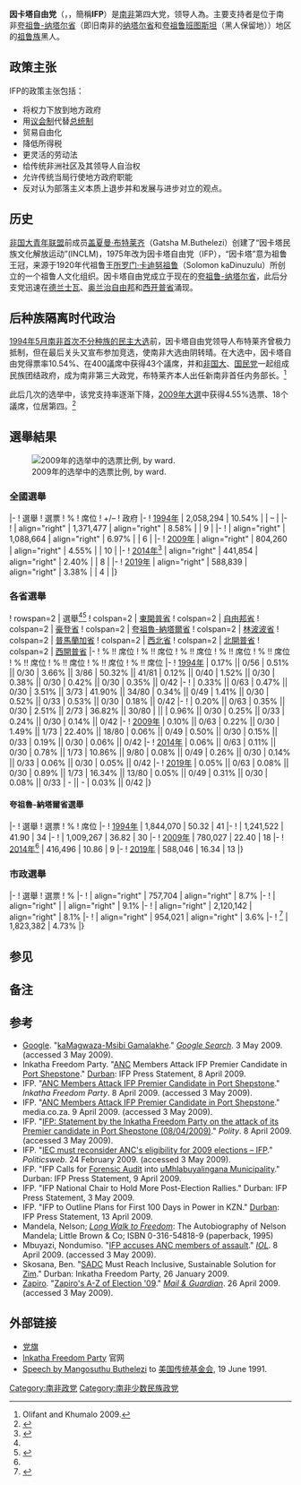 {{roughtranslation|time=2019-05-12T19:27:43+00:00}}
{{noteTA
|1=zh-cn:因卡塔; zh-tw:印卡塔
|2=zh:布特萊齊; zh-tw:布騰列齊
}}
{{Infobox political party
|name               = 因卡塔自由黨
|name_native        = Inkatha Freedom Party
|logo               = Inkatha Freedom Party logo.png
|colorcode          = #FF0000
|president          = {{le|曼戈蘇圖·布特萊齊|Mangosuthu Buthelezi}}
|founder            = {{le|曼戈蘇圖·布特萊齊|Mangosuthu Buthelezi}}
|founded            = {{Start date|1975|3|21}}
|headquarters       = [[德班|德班]]2 Durban Club Place
|student_wing       = 南非民主学生运动
|ideology           = [[联邦主义|联邦主义]]<br>[[保守主义|保守主义]]<br>[[反共主义|反共主义]]<br>[[经济自由主义|经济自由主义]]<br>[[君主主義|君主主義]]<br>'''派系:'''<br>[[夸祖鲁-纳塔尔省|夸祖鲁-纳塔尔省]][[地区主义|地区主义]]
|政治立場           =[[右翼|右翼]]
|colours            = 红色
|seats1_title       = [[南非国民议会|国民议会]]
|seats1             = {{Infobox political party/seats|14|400|hex=#FF0000}}
|seats2_title       = {{le|全國省級事務委員會|National Council of Provinces|省级事务委员会}}
|seats2             = {{Infobox political party/seats|2|90|hex=#FF0000}}
|seats3_title       = {{le|省議會(南非)|Provincial legislature (South Africa)|省議會}}
|seats3             = {{Infobox political party/seats|14|430|hex=#FF0000}}
|flag               = <!-- 檔案不存在 [[File:Inkatha_Freedom_Party_flag.gif|200px]] ，可從英文維基百科取得 -->
|website            = {{URL|www.ifp.org.za}}
|country            = 南非
}}

'''因卡塔自由党'''（{{lang-af|Inkatha-Vryheidsparty}}，{{lang-en|Inkatha Freedom Party}}，簡稱'''IFP'''）是[[南非|南非]]第四大党，领导人為{{le|曼戈蘇圖·布特萊齊|Mangosuthu Buthelezi}}。主要支持者是位于南非[[夸祖鲁-纳塔尔省|夸祖鲁-纳塔尔省]]（即旧南非的[[纳塔尔省|纳塔尔省]]和[[夸祖鲁|夸祖鲁]][[班图斯坦|班图斯坦]]（黑人保留地））地区的[[祖鲁族|祖鲁族]]黑人。

== 政策主张 ==
IFP的政策主张包括：
* 将权力下放到地方政府
* 用[[议会制|议会制]]代替[[总统制|总统制]]
* 贸易自由化
* 降低所得税
* 更灵活的劳动法
* 给传统非洲社区及其领导人自治权
* 允许传统当局行使地方政府职能
* 反对认为部落主义本质上退步并和发展与进步对立的观点。 

== 历史 ==
[[非国大青年联盟|非国大青年联盟]]前成员[[曼戈苏图·布特莱齐|盖夏曼·布特莱齐]]（Gatsha M.Buthelezi）创建了“因卡塔民族文化解放运动”(INCLM)，1975年改为因卡塔自由党（IFP），“因卡塔”意为祖鲁王冠，来源于1920年代祖鲁王[[所罗门·卡迪努祖鲁|所罗门·卡迪努祖鲁]]（Solomon kaDinuzulu）所创立的一个祖鲁人文化组织。因卡塔自由党成立于现在的[[夸祖鲁-纳塔尔省|夸祖鲁-纳塔尔省]]，此后分支党迅速在[[德兰士瓦|德兰士瓦]]、[[奥兰治自由邦|奥兰治自由邦]]和[[西开普省|西开普省]]涌现。

== 后种族隔离时代政治 ==
[[1994年南非大選|1994年5月南非首次不分种族的民主大选]]前，因卡塔自由党领导人布特莱齐曾极力抵制，但在最后关头又宣布参加竞选，使南非大选由阴转晴。在大选中，因卡塔自由党得票率10.54%、在400議席中获得43个議席，并和[[非国大|非国大]]、[[南非国民党|国民党]]一起组成民族团结政府，成为南非第三大政党，布特莱齐本人出任新南非首任内务部长。<ref>Olifant and Khumalo 2009.</ref>

此后几次的选举中，该党支持率逐渐下降，[[2009年南非大選|2009年大選]]中获得4.55%选票、18个議席，位居第四。<ref>{{cite web|url=http://www.news24.com/News24/South_Africa/Politics/0,,2-7-12_1750778,00.html|title=IFP has 'no mission, no vision'|accessdate=2008-12-18|deadurl=yes|archiveurl=https://web.archive.org/web/20090221112350/http://www.news24.com/News24/South_Africa/Politics/0,,2-7-12_1750778,00.html|archivedate=2009年2月21日}}</ref>

== 選舉結果 ==
[[File:South Africa national election 2009 IFP vote by ward.svg|thumb|right|2009年的选举中的选票比例, by ward.
{{legend|#fee5d9|0–20%}}
{{legend|#fcae91|20–40%}}
{{legend|#fb6a46|40–60%}}
{{legend|#de2d26|60–80%}}
{{legend|#a50f15|80–100%}}]]

=== 全國選舉 ===
{{election table|editlink=no}}
|-
! 選舉
! 選票
! %
! 席位
! +/–
! 政府
|-
! [[1994年南非大選|1994年]]
| 2,058,294
| 10.54%
| {{Composition bar|43|400|hex=#FF0000}}
| –
| {{yes2|{{le|民族團結政府 (南非)|Government of National Unity (South Africa)|民族團結政府}}}}
|-
! {{le|1999年南非大選|South African general election, 1999|1999年}}
| align="right" | 1,371,477
| align="right" | 8.58%
| {{Composition bar|34|400|hex=#FF0000}}
| {{decrease}} 9
| {{yes2|{{le|第一次塔博·姆貝基內閣|First Cabinet of Thabo Mbeki}}}}
|-
! {{le|2004年南非大選|South African general election, 2004|2004年}}
| align="right" | 1,088,664
| align="right" | 6.97%
| {{Composition bar|28|400|hex=#FF0000}}
| {{decrease}} 6
| {{no2|反對黨}}
|-
! [[2009年南非大選|2009年]] 
| align="right" | 804,260
| align="right" | 4.55%
| {{Composition bar|18|400|hex=#FF0000}}
| {{decrease}} 10
| {{no2|反對黨}}
|-
! [[2014年南非大選|2014年]]<ref name="IEC 2014 election results">{{Cite web | title = 2014 National and Provincial Elections Results - 2014 National and Provincial Election Results | url = http://www.elections.org.za/resultsNPE2014/ | publisher = IEC | accessdate = 2014-05-11 | archive-url = https://web.archive.org/web/20140510231542/http://www.elections.org.za/resultsNPE2014/ | archive-date = 2014-05-10 | dead-url = yes }}</ref> 
| align="right" | 441,854
| align="right" | 2.40%
| {{Composition bar|10|400|hex=#FF0000}}
| {{decrease}} 8
| {{no2|反對黨}}
|-
! [[2019年南非大選|2019年]]
| align="right" | 588,839
| align="right" | 3.38%
| {{Composition bar|14|400|hex=#FF0000}}
| {{increase}} 4
| {{no2|反對黨}}
|}

=== 各省選舉 ===
{{election table|editlink=no}}
! rowspan=2 | 選舉<ref name="IEC 2014 election results"></ref><ref name="dash">{{Cite web|url=https://www.elections.org.za/NPEDashboard/app/dashboard.html|title=Results Dashboard|website=www.elections.org.za|access-date=2019-05-11|archive-date=2019-05-11|archive-url=https://web.archive.org/web/20190511040502/https://www.elections.org.za/NPEDashboard/app/dashboard.html|dead-url=no}}</ref>
! colspan=2 | [[東開普省|東開普省]]
! colspan=2 | [[自由邦省|自由邦省]]
! colspan=2 | [[豪登省|豪登省]]
! colspan=2 | [[夸祖魯-納塔爾省|夸祖魯-納塔爾省]]
! colspan=2 | [[林波波省|林波波省]]
! colspan=2 | [[普馬蘭加省|普馬蘭加省]]
! colspan=2 | [[西北省_(南非)|西北省]]
! colspan=2 | [[北開普省|北開普省]]
! colspan=2 | [[西開普省|西開普省]]
|-
! % !! 席位
! % !! 席位
! % !! 席位
! % !! 席位
! % !! 席位
! % !! 席位
! % !! 席位
! % !! 席位
! % !! 席位
|-
! [[1994年南非大選|1994年]]
| 0.17% || 0/56
| 0.51% || 0/30
| 3.66% || 3/86
| 50.32% || 41/81
| 0.12% || 0/40
| 1.52% || 0/30
| 0.38% || 0/30
| 0.42% || 0/30
| 0.35% || 0/42
|-
! {{le|1999年南非大選|South African general election, 1999|1999年}}
| 0.33% || 0/63
| 0.47% || 0/30
| 3.51% || 3/73
| 41.90% || 34/80
| 0.34% || 0/49
| 1.41% || 0/30
| 0.52% || 0/33
| 0.53% || 0/30
| 0.18% || 0/42
|-
! {{le|2004年南非大選|South African general election, 2004|2004年}}
| 0.20% || 0/63
| 0.35% || 0/30
| 2.51% || 2/73
| 36.82% || 30/80
| {{n/a}} || {{n/a}}
| 0.96% || 0/30
| 0.25% || 0/33
| 0.24% || 0/30
| 0.14% || 0/42
|-
! [[2009年南非大選|2009年]]
| 0.10% || 0/63
| 0.22% || 0/30
| 1.49% || 1/73
| 22.40% || 18/80
| 0.06% || 0/49
| 0.50% || 0/30
| 0.15% || 0/33
| 0.19% || 0/30
| 0.06% || 0/42
|-
! [[2014年南非大選|2014年]]
| 0.06% || 0/63
| 0.11% || 0/30
| 0.78% || 1/73
| 10.86% || 9/80
| 0.08% || 0/49
| 0.26% || 0/30
| 0.14% || 0/33
| 0.06% || 0/30
| 0.05% || 0/42
|-
! [[2019年南非大選|2019年]]
| 0.05% || 0/63
| 0.08% || 0/30
| 0.89% || 1/73
| 16.34% || 13/80
| 0.05% || 0/49
| 0.31% || 0/30
| 0.08% || 0/33
| - || -
| 0.03% || 0/42
|}

==== 夸祖魯-納塔爾省選舉 ====
{{election table|editlink=no}}
|-
! 選舉
! 選票
! %
! 席位
|-
! [[1994年南非大選|1994年]]
| 1,844,070
| 50.32
| 41
|-
! {{le|1999年南非大選|South African general election, 1999|1999年}}
| 1,241,522
| 41.90
| 34
|-
! {{le|2004年南非大選|South African general election, 2004|2004年}}
| 1,009,267
| 36.82
| 30
|-
! [[2009年南非大選|2009年]]
| 780,027
| 22.40
| 18
|-
! [[2014年南非大選|2014年]]<ref name="IEC 2014 election results"></ref>
| 416,496
| 10.86
| 9
|-
! [[2019年南非大選|2019年]]
| 588,046
| 16.34
| 13
|}

=== 市政選舉 ===
{{election table|editlink=no}}
|-
! 選舉
! 選票
! %
|-
! {{le|1995–1996年南非市政選舉|South African municipal election, 1995–1996|1995–1996年}}
| align="right" | 757,704
| align="right" | 8.7%
|-
! {{le|2000年南非市政選舉|South African municipal election, 2000|2000年}}
| align="right" | 
| align="right" | 9.1%
|-
! {{le|2006年南非市政選舉|South African municipal election, 2006|2006年}}
| align="right" | 2,120,142
| align="right" | 8.1%
|-
! {{le|2011年南非市政選舉|South African municipal election, 2011|2011年}}
| align="right" | 954,021
| align="right" | 3.6%
|-
! {{le|2016年南非市政選舉|South African municipal election, 2016|2016年}}<ref name="iec_summary">{{cite web | url=http://www.elections.org.za/content/LGEPublicReports/402/Detailed%20Results/National.pdf | title=Results Summary - All Ballots | publisher=elections.org.za | accessdate=2016-08-11 | archive-date=2017-03-24 | archive-url=https://web.archive.org/web/20170324051226/http://www.elections.org.za/content/LGEPublicReports/402/Detailed%20Results/National.pdf | dead-url=yes }}</ref>
| 1,823,382
| 4.73%
|}

== 参见 ==
{{Portal|南非|政治}}

== 备注 ==
{{Reflist}}

== 参考 ==
* [[Google|Google]]. "[http://www.google.com/search?hl=en&q=kaMagwaza-Msibi+Gamalakhe&btnG=Search kaMagwaza-Msibi Gamalakhe]{{Wayback|url=http://www.google.com/search?hl=en&q=kaMagwaza-Msibi+Gamalakhe&btnG=Search |date=20170414221250 }}." ''[[Google_Search|Google Search]]''. 3 May 2009. (accessed 3 May 2009).
* Inkatha Freedom Party. "[[African_National_Congress|ANC]] Members Attack IFP Premier Candidate in [[Port_Shepstone|Port Shepstone]]." [[Durban|Durban]]: IFP Press Statement, 8 April 2009.
* IFP. "[http://www.ifp.org.za/Releases/080409dpr.htm ANC Members Attack IFP Premier Candidate in Port Shepstone]{{dead link|date=2017年12月 |bot=InternetArchiveBot |fix-attempted=yes }}." ''Inkatha Freedom Party''. 8 April 2009. (accessed 3 May 2009).
* IFP. "[https://web.archive.org/web/20101204115805/http://www.media.co.za/a.php?a=579%2FANC-MEMBERS-ATTACK-IFP-PREMIER-CANDIDATE-IN-PORT-SHEPSTONE ANC Members Attack IFP Premier Candidate in Port Shepstone]." media.co.za. 9 April 2009. (accessed 3 May 2009).
* IFP. "[https://web.archive.org/web/20090413192413/http://www.polity.org.za/article/ifp-statement-by-the-inkatha-freedom-party-on-the-attack-of-its-premier-candidate-in-port-shepstone-08042009-2009-04-08 IFP: Statement by the Inkatha Freedom Party on the attack of its Premier candidate in Port Shepstone (08/04/2009)]." ''Polity''. 8 April 2009. (accessed 3 May 2009).
* IFP. "[http://www.politicsweb.co.za/politicsweb/view/politicsweb/en/page71619?oid=118877&sn=Marketingweb+detail IEC must reconsider ANC's eligibility for 2009 elections – IFP]{{Wayback|url=http://www.politicsweb.co.za/politicsweb/view/politicsweb/en/page71619?oid=118877&sn=Marketingweb+detail |date=20140506095543 }}." ''Politicsweb''. 24 February 2009. (accessed 3 May 2009).
* IFP. "IFP Calls for [[Forensic_Accounting|Forensic Audit]] into [[uMhlabuyalingana_Municipality|uMhlabuyalingana Municipality]]." Durban: IFP Press Statement, 9 April 2009.
* IFP. "IFP National Chair to Hold More Post-Election Rallies." Durban: IFP Press Statement, 3 May 2009.
* IFP. "IFP to Outline Plans for First 100 Days in Power in KZN." [[Durban|Durban]]: IFP Press Statement, 13 April 2009.
* Mandela, Nelson; ''[[Long_Walk_to_Freedom_(book)|Long Walk to Freedom]]'': The Autobiography of Nelson Mandela; Little Brown & Co; ISBN 0-316-54818-9 (paperback, 1995)
* Mbuyazi, Nondumiso. "[http://www.iol.co.za/index.php?click_id=3086&set_id=1&art_id=vn20090408113806738C104119 IFP accuses ANC members of assault]{{Wayback|url=http://www.iol.co.za/index.php?click_id=3086&set_id=1&art_id=vn20090408113806738C104119 |date=20090411025914 }}." ''[[Independent_Online_(South_Africa)|IOL]]''. 8 April 2009. (accessed 3 May 2009).
* Skosana, Ben. "[[Southern_African_Development_Community|SADC]] Must Reach Inclusive, Sustainable Solution for [[Zimbabwe|Zim]]." Durban: Inkatha Freedom Party, 26 January 2009.
* [[Zapiro|Zapiro]]. "[https://web.archive.org/web/20130511111445/http://www.mg.co.za/cartoons/28apr09x.gif Zapiro's A-Z of Election '09]." ''[[Mail_&_Guardian|Mail & Guardian]]''. 26 April 2009. (accessed 3 May 2009).

== 外部链接 ==
* [http://www.1uptravel.com/flag/flags/za%7Difp.html 党旗]{{Wayback|url=http://www.1uptravel.com/flag/flags/za%7Difp.html |date=20130517101729 }}
* [http://www.ifp.org.za/ Inkatha Freedom Party]{{Wayback|url=http://www.ifp.org.za/ |date=20181110213155 }} 官网
* [https://web.archive.org/web/20140506094137/http://www.c-spanarchives.org/program/18492-1 Speech by Mangosuthu Buthelezi] to [[美国传统基金会|美国传统基金会]], 19 June 1991.

{{南非政党}}

[[Category:南非政党|Category:南非政党]]
[[Category:南非少数民族政党|Category:南非少数民族政党]]